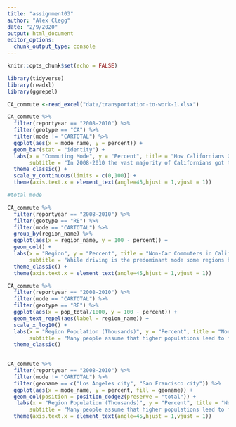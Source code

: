 ```yaml
---
title: "assignment03"
author: "Alex Clegg"
date: "2/9/2020"
output: html_document
editor_options: 
  chunk_output_type: console
---
```


```r
knitr::opts_chunk$set(echo = FALSE)
```


```r
library(tidyverse)
library(readxl)
library(ggrepel)
```


```r
CA_commute <-read_excel("data/transportation-to-work-1.xlsx")

```


```r

CA_commute %>%
  filter(reportyear == "2008-2010") %>%
  filter(geotype == "CA") %>%
  filter(mode != "CARTOTAL") %>%
  ggplot(aes(x = mode_name, y = percent)) +
  geom_bar(stat = "identity") +
  labs(x = "Commuting Mode", y = "Percent", title = "How Californians Get to Work", 
       subtitle = "In 2008-2010 the vast majority of Californians got to work by driving alone") +
  theme_classic() +
  scale_y_continuous(limits = c(0,100)) +
  theme(axis.text.x = element_text(angle=45,hjust = 1,vjust = 1))

```


```r
#total mode

CA_commute %>%
  filter(reportyear == "2008-2010") %>%
  filter(geotype == "RE") %>%
  filter(mode == "CARTOTAL") %>%
  group_by(region_name) %>%
  ggplot(aes(x = region_name, y = 100 - percent)) +
  geom_col() +
  labs(x = "Region", y = "Percent", title = "Non-Car Commuters in California", 
       subtitle = "While driving is the predominant mode some regions have a significant number of commuters not using cars") +
  theme_classic() +
  theme(axis.text.x = element_text(angle=45,hjust = 1,vjust = 1))

```


```r

CA_commute %>%
  filter(reportyear == "2008-2010") %>%
  filter(mode == "CARTOTAL") %>%
  filter(geotype == "RE") %>%
  ggplot(aes(x = pop_total/1000, y = 100 - percent)) +
  geom_text_repel(aes(label = region_name)) +
  scale_x_log10() +
  labs(x = "Region Population (Thousands)", y = "Percent", title = "Non-Car Commuters in California", 
       subtitle = "Many people assume that higher populations lead to fewer car commuters, but that's not always true") +
  theme_classic() 
  
```



```r

CA_commute %>%
  filter(reportyear == "2008-2010") %>%
  filter(mode != "CARTOTAL") %>%
  filter(geoname == c("Los Angeles city", "San Francisco city")) %>%
  ggplot(aes(x = mode_name, y = percent, fill = geoname)) +
  geom_col(position = position_dodge2(preserve = "total")) +
   labs(x = "Region Population (Thousands)", y = "Percent", title = "Non-Car Commuters in California", 
       subtitle = "Many people assume that higher populations lead to fewer car commuters, but that's not always true") +
  theme(axis.text.x = element_text(angle=45,hjust = 1,vjust = 1))

```

